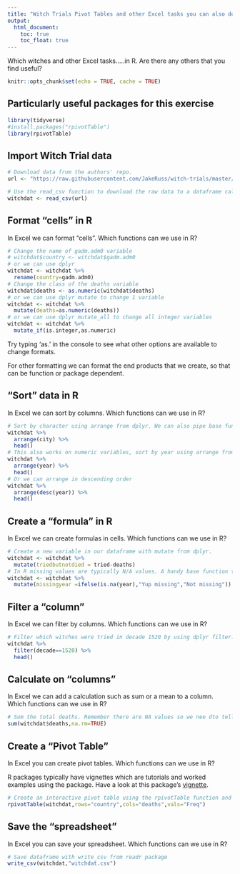 ```yaml
---
title: "Witch Trials Pivot Tables and other Excel tasks you can also do in R"
output: 
  html_document: 
    toc: true
    toc_float: true
---
```


Which witches and other Excel tasks.....in R. Are there any others that you find useful?

```r
knitr::opts_chunk$set(echo = TRUE, cache = TRUE)
```

## Particularly useful packages for this exercise

```r
library(tidyverse)
#install.packages("rpivotTable")
library(rpivotTable)
```

## Import Witch Trial data

```r
# Download data from the authors' repo.
url <- "https://raw.githubusercontent.com/JakeRuss/witch-trials/master/data/trials.csv"

# Use the read_csv function to download the raw data to a dataframe called witchdat
witchdat <- read_csv(url)
```

##  Format "cells" in R

In Excel we can format "cells". Which functions can we use in R?

```r
# Change the name of gadm.adm0 variable
# witchdat$country <- witchdat$gadm.adm0
# or we can use dplyr
witchdat <- witchdat %>% 
  rename(country=gadm.adm0)
# Change the class of the deaths variable
witchdat$deaths <- as.numeric(witchdat$deaths)
# or we can use dplyr mutate to change 1 variable
witchdat <- witchdat %>% 
  mutate(deaths=as.numeric(deaths))
# or we can use dplyr mutate_all to change all integer variables
witchdat <- witchdat %>% 
  mutate_if(is.integer,as.numeric)
```

Try typing 'as.' in the console to see what other options are available to change formats.

For other formatting we can format the end products that we create, so that can be function or package dependent.

##  "Sort" data in R

In Excel we can sort by columns. Which functions can we use in R?

```r
# Sort by character using arrange from dplyr. We can also pipe base functions such as head.
witchdat %>% 
  arrange(city) %>% 
  head()
# This also works on numeric variables, sort by year using arrange from dplyr
witchdat %>% 
  arrange(year) %>% 
  head()
# Or we can arrange in descending order
witchdat %>% 
  arrange(desc(year)) %>% 
  head()
```

##  Create a "formula" in R

In Excel we can create formulas in cells. Which functions can we use in R?

```r
# Create a new variable in our dataframe with mutate from dplyr. 
witchdat <- witchdat %>% 
  mutate(triedbutnotdied = tried-deaths)
# In R missing values are typically N/A values. A handy base function to know is is.na(). Try typing ?is.na in the console.  Let's use this function in a new formula to test if a variable is populated
witchdat <- witchdat %>% 
  mutate(missingyear =ifelse(is.na(year),"Yup missing","Not missing"))
```

##  Filter a "column"

In Excel we can filter by columns. Which functions can we use in R?

```r
# Filter which witches were tried in decade 1520 by using dplyr filter. Remember to use == for equals in R, whereas = is an assignment in R
witchdat %>% 
  filter(decade==1520) %>% 
  head()
```

##  Calculate on "columns"

In Excel we can add a calculation such as sum or a mean to a column. Which functions can we use in R?

```r
# Sum the total deaths. Remember there are NA values so we nee dto tell this sum function to ignore these with na.rm=TRUE
sum(witchdat$deaths,na.rm=TRUE)
```

##  Create a "Pivot Table"

In Excel you can create pivot tables. Which functions can we use in R?

R packages typically have vignettes which are tutorials and worked examples using the package. Have a look at this package's [vignette](https://cran.r-project.org/web/packages/rpivotTable/vignettes/rpivotTableIntroduction.html).

```r
# Create an interactive pivot table using the rpivotTable function and package
rpivotTable(witchdat,rows="country",cols="deaths",vals="Freq")
```

## Save the "spreadsheet"

In Excel you can save your spreadsheet. Which functions can we use in R?

```r
# Save dataframe with write_csv from readr package
write_csv(witchdat,"witchdat.csv")
```



